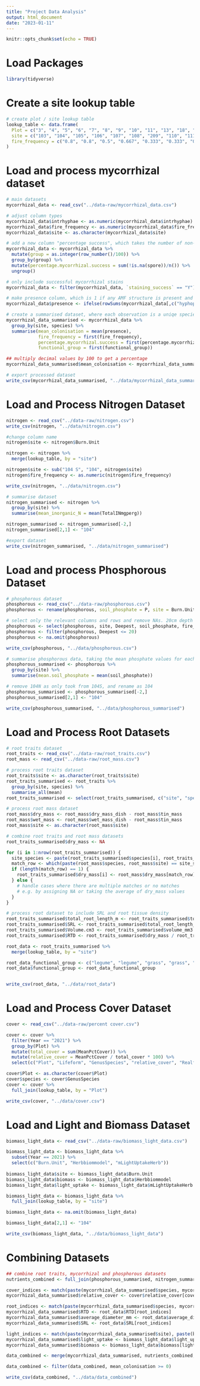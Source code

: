 ```yaml
---
title: "Project Data Analysis"
output: html_document
date: "2023-01-11"
---
```


```r
knitr::opts_chunk$set(echo = TRUE)
```

# Load Packages
```r
library(tidyverse)
```

# Create a site lookup table
```r
# create plot / site lookup table
lookup_table <- data.frame(
  Plot = c("3", "4", "5", "6", "7", "8", "9", "10", "11", "13", "18", "24", "24"),
  site = c("103", "104", "105", "106", "107", "108", "209", "110", "111", "113", "301", "104", "104 S"),
  fire_frequency = c("0.8", "0.8", "0.5", "0.667", "0.333", "0.333", "0", "0", "0.1", "0.1", "0", "0.8", "0.8")
)
```

# Load and process mycorrhizal dataset
```r
# main datasets
mycorrhizal_data <- read_csv("../data-raw/mycorrhizal_data.csv")

# adjust column types
mycorrhizal_data$intrhyphae <- as.numeric(mycorrhizal_data$intrhyphae)
mycorrhizal_data$fire_frequency <- as.numeric(mycorrhizal_data$fire_frequency)
mycorrhizal_data$site <- as.character(mycorrhizal_data$site)

# add a new column "percentage success", which takes the number of non-NA values per 100 rows and divides by 100
mycorrhizal_data <- mycorrhizal_data %>% 
  mutate(group = as.integer(row_number()/100)) %>%
  group_by(group) %>%
  mutate(percentage.mycorrhizal.success = sum(!is.na(spore))/n()) %>%
  ungroup()

# only include successful mycorrhizal stains
mycorrhizal_data <- filter(mycorrhizal_data, `staining_success` == "Y")

# make presence column, which is 1 if any AMF structure is present and 0 if no AMF structures are present
mycorrhizal_data$presence <- ifelse(rowSums(mycorrhizal_data[,c("hyphopodia", "intrhyphae", "arbuscule", "coil", "vesicle", "spore")]) > 0, 1, 0)

# create a summarised dataset, where each observation is a uniqe species / site combination
mycorrhizal_data_summarised <- mycorrhizal_data %>%
  group_by(site, species) %>%
  summarise(mean_colonisation = mean(presence),
            fire_frequency = first(fire_frequency),
            percentage.mycorrhizal.success = first(percentage.mycorrhizal.success),
            functional_group = first(functional_group))

## multiply decimal values by 100 to get a percentage
mycorrhizal_data_summarised$mean_colonisation <- mycorrhizal_data_summarised$mean_colonisation*100 

# export processed dataset
write_csv(mycorrhizal_data_summarised, "../data/mycorrhizal_data_summarised")
```

# Load and Process Nitrogen Dataset
```r
nitrogen <- read_csv("../data-raw/nitrogen.csv")
write_csv(nitrogen, "../data/nitrogen.csv")

#change column name
nitrogen$site <- nitrogen$Burn.Unit

nitrogen <- nitrogen %>%
  merge(lookup_table, by = "site")

nitrogen$site <- sub("104 S", "104", nitrogen$site)
nitrogen$fire_frequency <- as.numeric(nitrogen$fire_frequency)

write_csv(nitrogen, "../data/nitrogen.csv")

# summarise dataset
nitrogen_summarised <- nitrogen %>%
  group_by(site) %>%
  summarise(mean_inorganic_N = mean(TotalINmgperg))

nitrogen_summarised <- nitrogen_summarised[-2,]
nitrogen_summarised[2,1] <- "104"

#export dataset
write_csv(nitrogen_summarised, "../data/nitrogen_summarised")
```

# Load and process Phosphorous Dataset
```r
# phosphorous dataset
phosphorous <- read_csv("../data-raw/phosphorous.csv")
phosphorous <- rename(phosphorous, soil_phosphate = P, site = Burn.Unit, fire_frequency = Fire)

# select only the relevant columns and rows and remove NAs. 20cm depth makes comparable to nitrogen
phosphorous <- select(phosphorous, site, Deepest, soil_phosphate, fire_frequency)
phosphorous <- filter(phosphorous, Deepest <= 20)
phosphorous <- na.omit(phosphorous)

write_csv(phosphorous, "../data/phosphorous.csv")

# summarise phosphorous data, taking the mean phosphate values for each burn unit (site)
phosphorous_summarised <- phosphorous %>%
  group_by(site) %>%
  summarise(mean.soil_phosphate = mean(soil_phosphate))

# remove 104N as only took from 104S, and rename as 104
phosphorous_summarised <- phosphorous_summarised[-2,]
phosphorous_summarised[2,1] <- "104"

write_csv(phosphorous_summarised, "../data/phosphorous_summarised")
```

# Load and Process Root Datasets
```r
# root traits dataset
root_traits <- read_csv("../data-raw/root_traits.csv")
root_mass <- read_csv("../data-raw/root_mass.csv")

# process root traits dataset
root_traits$site <- as.character(root_traits$site)
root_traits_summarised <- root_traits %>%
  group_by(site, species) %>%
  summarise_all(mean)
root_traits_summarised <- select(root_traits_summarised, c("site", "species", "total_root_length_mm", "average_diameter_mm", "volume_mm3"))

# process root mass dataset
root_mass$dry_mass <- root_mass$dry_mass_dish - root_mass$tin_mass
root_mass$wet_mass <- root_mass$wet_mass_dish - root_mass$tin_mass
root_mass$site <- as.character(root_mass$site)

# combine root traits and root mass datasets
root_traits_summarised$dry_mass <- NA

for (i in 1:nrow(root_traits_summarised)) {
  site_species <- paste(root_traits_summarised$species[i], root_traits_summarised$site[i])
  match_row <- which(paste(root_mass$species, root_mass$site) == site_species)
  if (length(match_row) == 1) {
    root_traits_summarised$dry_mass[i] <- root_mass$dry_mass[match_row]
  } else {
    # handle cases where there are multiple matches or no matches
    # e.g. by assigning NA or taking the average of dry_mass values
  }
}

# process root dataset to include SRL and root tissue density
root_traits_summarised$total_root_length_m <- root_traits_summarised$total_root_length_mm / 1000
root_traits_summarised$SRL <- root_traits_summarised$total_root_length_m / root_traits_summarised$dry_mass
root_traits_summarised$Volume.cm3 <- root_traits_summarised$volume_mm3 / 1000
root_traits_summarised$RTD <- root_traits_summarised$dry_mass / root_traits_summarised$Volume.cm3

root_data <- root_traits_summarised %>%
  merge(lookup_table, by = "site")

root_data_functional_group <- c("legume", "legume", "grass", "grass", "tree", "tree", "grass", "grass", "legume", "grass", "grass", "legume", "grass", "grass", "legume", "grass", "grass", "legume", "grass", "legume", "legume", "grass")
root_data$functional_group <- root_data_functional_group


write_csv(root_data, "../data/root_data")
```

# Load and Process Cover Dataset
```r
cover <- read_csv("../data-raw/percent cover.csv")

cover <- cover %>%
  filter(Year == "2021") %>%
  group_by(Plot) %>%
  mutate(total_cover = sum(MeanPctCover)) %>%
  mutate(relative_cover = MeanPctCover / total_cover * 100) %>%
  select(c("Plot", "Lifeform", "GenusSpecies", "relative_cover", "Realfire"))

cover$Plot <- as.character(cover$Plot)
cover$species <- cover$GenusSpecies
cover <- cover %>%
  full_join(lookup_table, by = "Plot")

write_csv(cover, "../data/cover.csv")
```

# Load and Light and Biomass Dataset
```r
biomass_light_data <- read_csv("../data-raw/biomass_light_data.csv")

biomass_light_data <- biomass_light_data %>%
  subset(Year == 2021) %>%
  select(c("Burn.Unit", "Herbbiommodel", "mLightUptakeHerb"))
  
biomass_light_data$site <- biomass_light_data$Burn.Unit
biomass_light_data$biomass <- biomass_light_data$Herbbiommodel
biomass_light_data$light_uptake <- biomass_light_data$mLightUptakeHerb

biomass_light_data <- biomass_light_data %>%
  full_join(lookup_table, by = "site")

biomass_light_data <- na.omit(biomass_light_data)

biomass_light_data[2,1] <- "104"

write_csv(biomass_light_data, "../data/biomass_light_data")
```

# Combining Datasets
```r
## combine root traits, mycorrhizal and phosphorous datasets
nutrients_combined <- full_join(phosphorous_summarised, nitrogen_summarised, by = "site")

cover_indices <- match(paste(mycorrhizal_data_summarised$species, mycorrhizal_data_summarised$site), paste(cover$species, cover$site))
mycorrhizal_data_summarised$relative_cover <- cover$relative_cover[cover_indices]

root_indices <- match(paste(mycorrhizal_data_summarised$species, mycorrhizal_data_summarised$site), paste(root_data$species, root_data$site))
mycorrhizal_data_summarised$RTD <- root_data$RTD[root_indices]
mycorrhizal_data_summarised$average_diameter_mm <- root_data$average_diameter_mm[root_indices]
mycorrhizal_data_summarised$SRL <- root_data$SRL[root_indices]

light_indices <- match(paste(mycorrhizal_data_summarised$site), paste(biomass_light_data$site))
mycorrhizal_data_summarised$light_uptake <- biomass_light_data$light_uptake[light_indices]
mycorrhizal_data_summarised$biomass <- biomass_light_data$biomass[light_indices]

data_combined <- merge(mycorrhizal_data_summarised, nutrients_combined, all = TRUE)

data_combined <- filter(data_combined, mean_colonisation >= 0)

write_csv(data_combined, "../data/data_combined")
```



